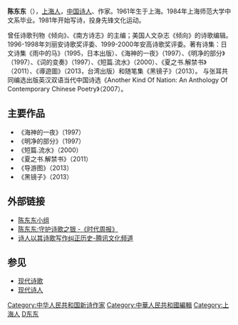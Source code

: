 {{BLP unsourced}}
'''陈东东'''（{{bd|1961年||catIdx=C}}），[[上海人|上海人]]，[[中国|中国]][[诗人|诗人]]、作家。1961年生于上海。1984年上海师范大学中文系毕业。1981年开始写诗，投身先锋文化运动。 

曾任诗歌刊物《倾向》、《南方诗志》的主编；美国人文杂志《倾向》的诗歌编辑。1996-1998年刘丽安诗歌奖评委、1999-2000年安高诗歌奖评委。著有诗集：日文诗集《雨中的马》（1995，日本出版）、《海神的一夜》（1997）、《明净的部分》（1997）、《词的变奏》（1997）、《短篇.流水》（2000）、《夏之书.解禁书》（2011）、《導遊圖》（2013，台湾出版）和随笔集《黑镜子》（2013）。 与张耳共同编选出版英汉双语当代中国诗选《Another Kind Of Nation: An Anthology Of Contemporary Chinese Poetry》（2007）。

==主要作品==
*《海神的一夜》（1997）
*《明净的部分》（1997）
*《短篇.流水》（2000）
*《夏之书.解禁书》（2011）
*《导游图》（2013）
*《黑镜子》（2013）

==外部链接==

*[http://www.douban.com/group/515707 陈东东小组]
*[http://www.time-weekly.com/story/2010-07-28/108121.html 陈东东:守护诗歌之银 -《时代周报》]
*[http://cul.qq.com/a/20140521/021224.htm 诗人以其诗歌写作纠正历史-腾讯文化频道]

==参见==
*[[现代诗歌|现代诗歌]]
*[[现代诗人|现代诗人]]
{{wikisource}}

{{DEFAULTSORT:C}}
[[Category:中华人民共和国新诗作家|Category:中华人民共和国新诗作家]]
[[Category:中華人民共和國編輯|Category:中華人民共和國編輯]]
[[Category:上海人|Category:上海人]]
[[Category:陈姓|D东东]]